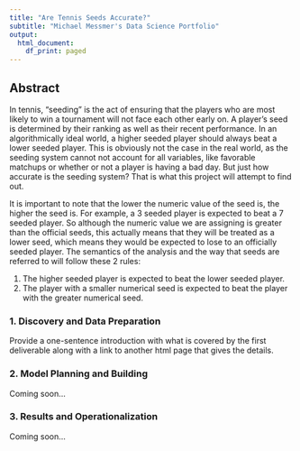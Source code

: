 ```yaml
---
title: "Are Tennis Seeds Accurate?"
subtitle: "Michael Messmer's Data Science Portfolio"
output:
  html_document:
    df_print: paged
---
```


## Abstract

In tennis, "seeding" is the act of ensuring that the players who are most likely to win a tournament will not face each other early on. A player's seed is determined by their ranking as well as their recent performance. In an algorithmically ideal world, a higher seeded player should always beat a lower seeded player. This is obviously not the case in the real world, as the seeding system cannot not account for all variables, like favorable matchups or whether or not a player is having a bad day. But just how accurate is the seeding system? That is what this project will attempt to find out.

It is important to note that the lower the numeric value of the seed is, the higher the seed is. For example, a 3 seeded player is expected to beat a 7 seeded player. So although the numeric value we are assigning is greater than the official seeds, this actually means that they will be treated as a lower seed, which means they would be expected to lose to an officially seeded player. The semantics of the analysis and the way that seeds are referred to will follow these 2 rules:

1. The higher seeded player is expected to beat the lower seeded player.
2. The player with a smaller numerical seed is expected to beat the player with the greater numerical seed.

### 1. Discovery and Data Preparation

Provide a one-sentence introduction with what is covered by the first deliverable along with a link to another html page that gives the details.

### 2. Model Planning and Building

Coming soon...

### 3. Results and Operationalization

Coming soon...

